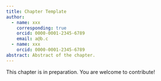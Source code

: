 ```yaml
---
title: Chapter Template
author: 
  - name: xxx
    corresponding: true
    orcid: 0000-0001-2345-6789
    email: a@b.c
  - name: xxx
    orcid: 0000-0001-2345-6789
abstract: Abstract of the chapter.
---
```


::: {.callout-caution title="In preparation"}
This chapter is in preparation. You are welcome to contribute!  
 
:::
